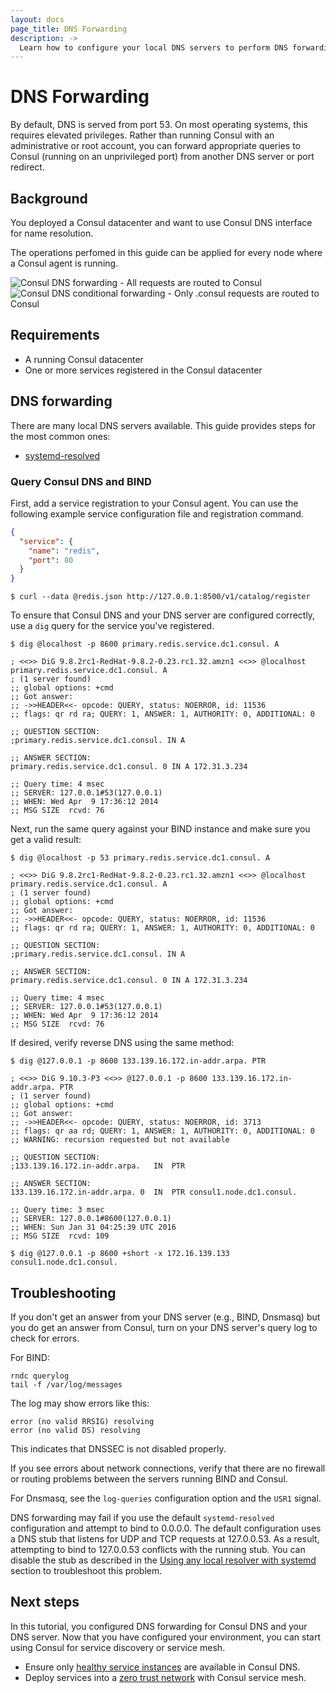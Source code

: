```yaml
---
layout: docs
page_title: DNS Forwarding
description: ->
  Learn how to configure your local DNS servers to perform DNS forwarding to Consul servers.
---
```


# DNS Forwarding

By default, DNS is served from port 53. On most operating systems, this
requires elevated privileges. Rather than running Consul with an administrative
or root account, you can forward appropriate queries to Consul (running on an unprivileged port) from another DNS server or port redirect.

## Background

You deployed a Consul datacenter and want to use Consul DNS interface for name resolution.

The operations perfomed in this guide can be applied for every node where a Consul agent is running.

![Consul DNS forwarding - All requests are routed to Consul](/img/consul-dns-forwarding.png)
![Consul DNS conditional forwarding - Only .consul requests are routed to Consul](/img/consul-dns-conditional-forwarding.png)


## Requirements

- A running Consul datacenter
- One or more services registered in the Consul datacenter

## DNS forwarding

There are many local DNS servers available. This guide provides steps for the most common ones:

- [systemd-resolved](/consul/docs/discovery/dns-forwarding/systemd-resolved)


### Query Consul DNS and BIND

First, add a service registration to your Consul agent. You can use the following example service configuration file and registration command.

<CodeBlockConfig filename="redis.json">

```json
{
  "service": {
    "name": "redis",
    "port": 80
  }
}
```

</CodeBlockConfig>

```shell-session
$ curl --data @redis.json http://127.0.0.1:8500/v1/catalog/register
```

To ensure that Consul DNS and your DNS server are configured correctly, use a `dig` query for the service you've registered.

```shell-session
$ dig @localhost -p 8600 primary.redis.service.dc1.consul. A
```

```plaintext hideClipboard
; <<>> DiG 9.8.2rc1-RedHat-9.8.2-0.23.rc1.32.amzn1 <<>> @localhost primary.redis.service.dc1.consul. A
; (1 server found)
;; global options: +cmd
;; Got answer:
;; ->>HEADER<<- opcode: QUERY, status: NOERROR, id: 11536
;; flags: qr rd ra; QUERY: 1, ANSWER: 1, AUTHORITY: 0, ADDITIONAL: 0

;; QUESTION SECTION:
;primary.redis.service.dc1.consul. IN A

;; ANSWER SECTION:
primary.redis.service.dc1.consul. 0 IN A 172.31.3.234

;; Query time: 4 msec
;; SERVER: 127.0.0.1#53(127.0.0.1)
;; WHEN: Wed Apr  9 17:36:12 2014
;; MSG SIZE  rcvd: 76
```

Next, run the same query against your BIND instance and make sure you get a
valid result:

```shell-session
$ dig @localhost -p 53 primary.redis.service.dc1.consul. A
```

```plaintext hideClipboard
; <<>> DiG 9.8.2rc1-RedHat-9.8.2-0.23.rc1.32.amzn1 <<>> @localhost primary.redis.service.dc1.consul. A
; (1 server found)
;; global options: +cmd
;; Got answer:
;; ->>HEADER<<- opcode: QUERY, status: NOERROR, id: 11536
;; flags: qr rd ra; QUERY: 1, ANSWER: 1, AUTHORITY: 0, ADDITIONAL: 0

;; QUESTION SECTION:
;primary.redis.service.dc1.consul. IN A

;; ANSWER SECTION:
primary.redis.service.dc1.consul. 0 IN A 172.31.3.234

;; Query time: 4 msec
;; SERVER: 127.0.0.1#53(127.0.0.1)
;; WHEN: Wed Apr  9 17:36:12 2014
;; MSG SIZE  rcvd: 76
```

If desired, verify reverse DNS using the same method:

```shell-session
$ dig @127.0.0.1 -p 8600 133.139.16.172.in-addr.arpa. PTR
```

```plaintext hideClipboard
; <<>> DiG 9.10.3-P3 <<>> @127.0.0.1 -p 8600 133.139.16.172.in-addr.arpa. PTR
; (1 server found)
;; global options: +cmd
;; Got answer:
;; ->>HEADER<<- opcode: QUERY, status: NOERROR, id: 3713
;; flags: qr aa rd; QUERY: 1, ANSWER: 1, AUTHORITY: 0, ADDITIONAL: 0
;; WARNING: recursion requested but not available

;; QUESTION SECTION:
;133.139.16.172.in-addr.arpa.   IN  PTR

;; ANSWER SECTION:
133.139.16.172.in-addr.arpa. 0  IN  PTR consul1.node.dc1.consul.

;; Query time: 3 msec
;; SERVER: 127.0.0.1#8600(127.0.0.1)
;; WHEN: Sun Jan 31 04:25:39 UTC 2016
;; MSG SIZE  rcvd: 109
```

```shell-session
$ dig @127.0.0.1 -p 8600 +short -x 172.16.139.133
consul1.node.dc1.consul.
```

## Troubleshooting

If you don't get an answer from your DNS server (e.g., BIND, Dnsmasq) but you do get an answer from Consul, turn on your DNS server's query log to check for errors.

For BIND:

```shell-session
rndc querylog
tail -f /var/log/messages
```

The log may show errors like this:

```plaintext hideClipboard
error (no valid RRSIG) resolving
error (no valid DS) resolving
```

This indicates that DNSSEC is not disabled properly.

If you see errors about network connections, verify that there are no firewall
or routing problems between the servers running BIND and Consul.

For Dnsmasq, see the `log-queries` configuration option and the `USR1`
signal.

DNS forwarding may fail if you use the default `systemd-resolved` configuration and attempt to bind to 0.0.0.0. The default configuration uses a DNS stub that listens for UDP and TCP requests at 127.0.0.53. As a result, attempting to bind to 127.0.0.53 conflicts with the running stub. You can disable the stub as described in the [Using any local resolver with systemd](#using-any-local-resolver-with-systemd) section to troubleshoot this problem.

## Next steps

In this tutorial, you configured DNS forwarding for Consul DNS and your DNS server. Now that you have configured your environment, you can start using Consul for service discovery or service mesh.

- Ensure only [healthy service instances](/consul/tutorials/developer-discovery/service-registration-health-checks) are available in Consul DNS.
- Deploy services into a [zero trust network](/consul/tutorials/developer-mesh/service-mesh-with-envoy-proxy) with Consul service mesh.


